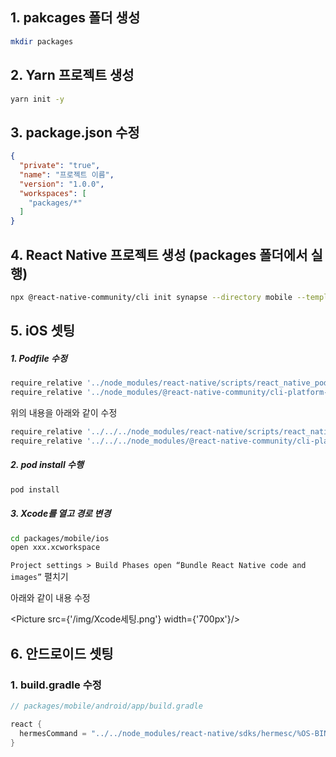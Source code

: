 
## 1. pakcages 폴더 생성
```bash
mkdir packages
```

## 2. Yarn 프로젝트 생성

```bash
yarn init -y
```

## 3. package.json 수정
```json
{
  "private": "true",
  "name": "프로젝트 이름",
  "version": "1.0.0",
  "workspaces": [
    "packages/*"
  ]
}
```

## 4. React Native 프로젝트 생성 (packages 폴더에서 실행)

```sh
npx @react-native-community/cli init synapse --directory mobile --template react-native-template-typescript@latest
```

## 5. iOS 셋팅

##### 1. Podfile 수정
```js
require_relative '../node_modules/react-native/scripts/react_native_pods'
require_relative '../node_modules/@react-native-community/cli-platform-ios/native_modules'
```
위의 내용을 아래와 같이 수정
```js
require_relative '../../../node_modules/react-native/scripts/react_native_pods'
require_relative '../../../node_modules/@react-native-community/cli-platform-ios/native_modules'
```

##### 2. pod install 수행
```bash
pod install
```

##### 3. Xcode를 열고 경로 변경
```bash
cd packages/mobile/ios
open xxx.xcworkspace
```

`Project settings > Build Phases open “Bundle React Native code and images”` 펼치기

아래와 같이 내용 수정

<Picture src={'/img/Xcode세팅.png'} width={'700px'}/>

## 6. 안드로이드 셋팅

### 1. build.gradle 수정

```kotlin
// packages/mobile/android/app/build.gradle

react { 
  hermesCommand = "../../node_modules/react-native/sdks/hermesc/%OS-BIN%/hermesc"
}
```